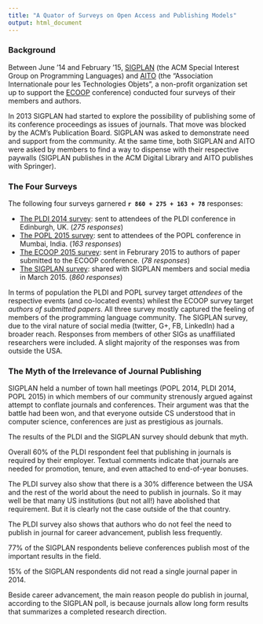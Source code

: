 ```yaml
---
title: "A Quator of Surveys on Open Access and Publishing Models"
output: html_document
---
```


### Background

Between June '14 and February '15, [SIGPLAN](http://sigplan.org) (the ACM Special Interest Group on Programming Languages) and [AITO](http://www.aito.org) (the "Association Internationale pour les Technologies Objets", a non-profit organization set up to support the [ECOOP](http://2015.ecoop.org) conference) conducted four surveys of their members and authors.

In 2013 SIGPLAN had started to explore the possibility of publishing some of its conference proceedings as issues of journals. That move was blocked by the ACM's Publication Board. SIGPLAN was asked to demonstrate need and support from the community. At the same time, both SIGPLAN and AITO were asked by members to find a way to dispense with their respective paywalls (SIGPLAN publishes in the ACM Digital Library and AITO publishes with Springer).

### The Four Surveys

The following four surveys garnered <b>`r 860 + 275 + 163 + 78`</b> responses:

  * [The PLDI 2014 survey](http://janvitek.org/who/pldi/): sent to  attendees of the PLDI conference in Edinburgh, UK.  (_275 responses_)
  * [The POPL 2015 survey](http://janvitek.org/who/popl/): sent to  attendees of the POPL conference in Mumbai, India. (_163 responses_)
  * [The ECOOP 2015 survey](http://janvitek.org/who/ecoop/): sent in Februrary 2015 to  authors of paper submitted to the ECOOP conference.  (_78 responses_)
  * [The SIGPLAN survey](http://janvitek.org/whoowns.html): shared with SIGPLAN members and social media in March 2015. (_860 responses_)

In terms of population the PLDI and POPL survey target _attendees_ of the respective events (and co-located events) whilest the ECOOP survey target _authors of submitted papers_. All three survey mostly captured the feeling of members of the programming language community. 
The SIGPLAN survey, due to the viral nature of social media (twitter, G+, FB, LinkedIn) had a broader reach. Responses from members of other SIGs as unaffiliated researchers were included.  A slight majority of the responses was from outside the USA.

### The Myth of the Irrelevance of Journal Publishing

SIGPLAN held a number of town hall meetings (POPL 2014, PLDI 2014, POPL 2015) in which members of our community strenously argued against attempt to conflate journals and conferences.  Their argument was that the battle had been won, and that everyone outside CS understood that in computer science, conferences are just as prestigious as journals.

The results of the PLDI and the SIGPLAN survey should debunk that myth.

Overall 60% of the PLDI respondent feel that publishing in journals is required by their employer. Textual comments indicate that journals are needed for promotion, tenure, and even attached to end-of-year bonuses.

The PLDI survey also show that there is a 30% difference between the USA and the rest of the world about the need to publish in journals. So it may well be that many US institutions (but not all!) have abolished that requirement. But it is clearly not the case outside of the that country.

The PLDI survey also shows that authors who do not feel the need to publish in journal for career advancement, publish less frequently.

77% of the SIGPLAN respondents believe conferences publish most of the important results in the field.

15% of the SIGPLAN respondents did not read a single journal paper in 2014.

Beside career advancement, the main reason people do publish in journal, according to the SIGPLAN poll, is because journals allow long form results that summarizes a completed research direction.




